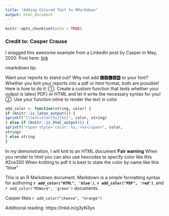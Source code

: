 ```yaml
---
title: "Adding Colored Text to RMarkdown"
output: html_document
---
```


```r
knitr::opts_chunk$set(echo = TRUE)
```

### Credit to: Casper Crause

I snagged this awesome example from a LinkedIn post by Casper in May, 2020.
Post here: [link](https://www.linkedin.com/posts/casper-crause_2ce350-rstats-r-activity-6667045694903345152-RSav)

rmarkdown tip:

Want your reports to stand out?
Why not add 🅲🅾🅻🅾🆁 to your font?
Whether you knit your reports into a pdf or html format, both are possible!
Here is how to do it:
①. Create a custom function that tests whether your output is latex( PDF) or HTML and let it write the necessary syntax for you!
②. Use your function inline to render the text in color

```r

add_color <- function(string, color) {
if (knitr::is_latex_output()) {
sprintf("\\textcolor{%s}{%s}", color, string)
} else if (knitr::is_html_output()) {
sprintf("<span style='color: %s;'>%s</span>", color,
string)
} else string
}

```

In my demonstration, I will knit to an HTML document
𝐅𝐚𝐢𝐫 𝐰𝐚𝐫𝐧𝐢𝐧𝐠
When you render to html you can also use hexcodes to specify color like this #2ce350
When knitting to pdf it is best to state the color by name like this “blue”

This is an R Markdown document. Markdown is a simple formatting syntax for authoring ***`r add_color("HTML", 'blue')`***, **`r add_color("PDF", 'red')`**, and `r add_color("MSWord", 'green')` documents. 

Casper likes `r add_color("cheese", "orange")`

Additional reading:
https://lnkd.in/g3yN3ys